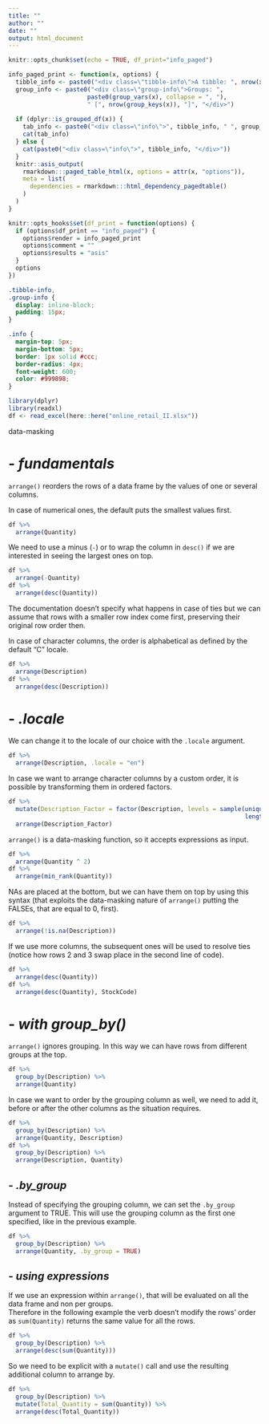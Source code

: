 ---
title: ""
author: ""
date: ""
output: html_document
---

```{r setup, include=FALSE}
knitr::opts_chunk$set(echo = TRUE, df_print="info_paged")
```

```{r, echo=FALSE}
info_paged_print <- function(x, options) {
  tibble_info <- paste0("<div class=\"tibble-info\">A tibble: ", nrow(x), " x ", ncol(x), "</div>")
  group_info <- paste0("<div class=\"group-info\">Groups: ", 
                      paste0(group_vars(x), collapse = ", "), 
                      " [", nrow(group_keys(x)), "]", "</div>")
  
  if (dplyr::is_grouped_df(x)) {
    tab_info <- paste0("<div class=\"info\">", tibble_info, " ", group_info, "</div>")
    cat(tab_info)
  } else {
    cat(paste0("<div class=\"info\">", tibble_info, "</div>"))
  }
  knitr::asis_output(
    rmarkdown:::paged_table_html(x, options = attr(x, "options")),
    meta = list(
      dependencies = rmarkdown:::html_dependency_pagedtable()
    )
  )
}

knitr::opts_hooks$set(df_print = function(options) {
  if (options$df_print == "info_paged") {
    options$render = info_paged_print
    options$comment = ""
    options$results = "asis"
  }
  options
})
```

```{css, echo=FALSE}
.tibble-info,
.group-info {
  display: inline-block;
  padding: 15px;
}

.info {
  margin-top: 5px;
  margin-bottom: 5px;
  border: 1px solid #ccc;
  border-radius: 4px;
  font-weight: 600;
  color: #999898;
}
```

```{r, message = FALSE, echo=FALSE}
library(dplyr)
library(readxl)
df <- read_excel(here::here("online_retail_II.xlsx"))
```

data-masking

# - *fundamentals*

`arrange()` reorders the rows of a data frame by the values of one or several columns. 

In case of numerical ones, the default puts the smallest values first.

```{r}
df %>%
  arrange(Quantity)
```

We need to use a minus (`-`) or to wrap the column in `desc()` if we are interested in seeing the largest ones on top.

```{r}
df %>%
  arrange(-Quantity)
df %>%
  arrange(desc(Quantity))
```

The documentation doesn't specify what happens in case of ties but we can assume that rows with a smaller row index come first, preserving their original row order then.

In case of character columns, the order is alphabetical as defined by the default "C" locale.

```{r}
df %>%
  arrange(Description)
df %>%
  arrange(desc(Description))
```

# - *.locale*

We can change it to the locale of our choice with the `.locale` argument.

```{r}
df %>%
  arrange(Description, .locale = "en")
```

In case we want to arrange character columns by a custom order, it is possible by transforming them in ordered factors.

```{r}
df %>%
  mutate(Description_Factor = factor(Description, levels = sample(unique(df$Description), 
                                                                  length(unique(df$Description))), ordered = TRUE)) %>%
  arrange(Description_Factor)
```

`arrange()` is a data-masking function, so it accepts expressions as input.

```{r}
df %>%
  arrange(Quantity ^ 2)
df %>%
  arrange(min_rank(Quantity))
```

NAs are placed at the bottom, but we can have them on top by using this syntax (that exploits the data-masking nature of `arrange()` putting the FALSEs, that are equal to 0, first).

```{r}
df %>%
  arrange(!is.na(Description))
```

If we use more columns, the subsequent ones will be used to resolve ties (notice how rows 2 and 3 swap place in the second line of code).

```{r}
df %>%
  arrange(desc(Quantity))
df %>%
  arrange(desc(Quantity), StockCode)
```

# - *with group_by()*

`arrange()` ignores grouping. In this way we can have rows from different groups at the top.

```{r}
df %>%
  group_by(Description) %>%
  arrange(Quantity)
```

In case we want to order by the grouping column as well, we need to add it, before or after the other columns as the situation requires.

```{r}
df %>%
  group_by(Description) %>%
  arrange(Quantity, Description)
df %>%
  group_by(Description) %>%
  arrange(Description, Quantity)
```

## - *.by_group*

Instead of specifying the grouping column, we can set the `.by_group` argument to TRUE.
This will use the grouping column as the first one specified, like in the previous example.

```{r}
df %>%
  group_by(Description) %>% 
  arrange(Quantity, .by_group = TRUE)
```

## - *using expressions*

If we use an expression within `arrange()`, that will be evaluated on all the data frame and non per groups.  
Therefore in the following example the verb doesn't modify the rows' order as `sum(Quantity)` returns the same value for all the rows.

```{r}
df %>%
  group_by(Description) %>%
  arrange(desc(sum(Quantity)))
```

So we need to be explicit with a `mutate()` call and use the resulting additional column to arrange by.

```{r}
df %>%
  group_by(Description) %>%
  mutate(Total_Quantity = sum(Quantity)) %>%
  arrange(desc(Total_Quantity))
```